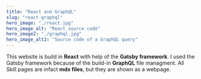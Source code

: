 ```yaml
---
title: "React and GraphQL"
slug: "react-graphql"
hero_image: "./react.jpg"
hero_image_alt: "React source code"
hero_image2: "./graphql.jpg"
hero_image_alt2: "Source code of a GraphQL query"
---
```


This website is build in **React** with help of the **Gatsby framework**.
I used the Gatsby framework because of the build-in **GraphQL** file managment.
All Skill pages are infact **mdx files**, but they are shown as a webpage.
